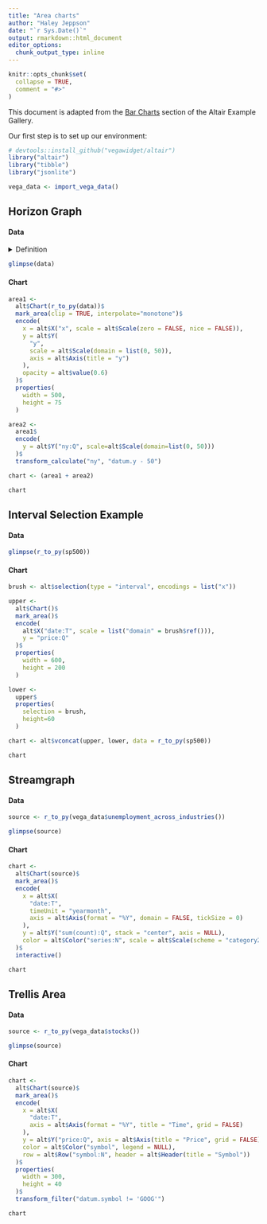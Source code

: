 ```yaml
---
title: "Area charts"
author: "Haley Jeppson"
date: "`r Sys.Date()`"
output: rmarkdown::html_document
editor_options: 
  chunk_output_type: inline
---
```


```r
knitr::opts_chunk$set(
  collapse = TRUE,
  comment = "#>"
)
```

This document is adapted from the [Bar Charts](https://altair-viz.github.io/gallery/index.html#bar-charts) section of the Altair Example Gallery.

Our first step is to set up our environment:

```r
# devtools::install_github("vegawidget/altair")
library("altair")
library("tibble")
library("jsonlite")

vega_data <- import_vega_data()
```

## Horizon Graph

#### Data

<details>
<summary>Definition</summary>
```r
data <- fromJSON('[
  {"x": 1,  "y": 28}, {"x": 2,  "y": 55},
  {"x": 3,  "y": 43}, {"x": 4,  "y": 91},
  {"x": 5,  "y": 81}, {"x": 6,  "y": 53},
  {"x": 7,  "y": 19}, {"x": 8,  "y": 87},
  {"x": 9,  "y": 52}, {"x": 10, "y": 48},
  {"x": 11, "y": 24}, {"x": 12, "y": 49},
  {"x": 13, "y": 87}, {"x": 14, "y": 66},
  {"x": 15, "y": 17}, {"x": 16, "y": 27},
  {"x": 17, "y": 68}, {"x": 18, "y": 16},
  {"x": 19, "y": 49}, {"x": 20, "y": 15}
]')
```
</details>

```r
glimpse(data)
```

#### Chart

```r
area1 <- 
  alt$Chart(r_to_py(data))$
  mark_area(clip = TRUE, interpolate="monotone")$
  encode(
    x = alt$X("x", scale = alt$Scale(zero = FALSE, nice = FALSE)),
    y = alt$Y(
      "y", 
      scale = alt$Scale(domain = list(0, 50)), 
      axis = alt$Axis(title = "y")
    ),
    opacity = alt$value(0.6)
  )$
  properties(
    width = 500,
    height = 75
  )

area2 <- 
  area1$
  encode(
    y = alt$Y("ny:Q", scale=alt$Scale(domain=list(0, 50)))
  )$
  transform_calculate("ny", "datum.y - 50")

chart <- (area1 + area2)

chart
```

## Interval Selection Example

#### Data

```r
glimpse(r_to_py(sp500))
```

#### Chart

```r
brush <- alt$selection(type = "interval", encodings = list("x"))

upper <- 
  alt$Chart()$
  mark_area()$
  encode(
    alt$X("date:T", scale = list("domain" = brush$ref())),
    y = "price:Q"
  )$
  properties(
    width = 600,
    height = 200
  )

lower <- 
  upper$
  properties(
    selection = brush,
    height=60
  )

chart <- alt$vconcat(upper, lower, data = r_to_py(sp500))

chart
```

## Streamgraph

#### Data

```r
source <- r_to_py(vega_data$unemployment_across_industries())

glimpse(source)
```

#### Chart

```r
chart <- 
  alt$Chart(source)$
  mark_area()$
  encode(
    x = alt$X(
      "date:T",
      timeUnit = "yearmonth",
      axis = alt$Axis(format = "%Y", domain = FALSE, tickSize = 0)
    ),
    y = alt$Y("sum(count):Q", stack = "center", axis = NULL),
    color = alt$Color("series:N", scale = alt$Scale(scheme = "category20b"))
  )$
  interactive()

chart
```

## Trellis Area

#### Data

```r
source <- r_to_py(vega_data$stocks())

glimpse(source)
```

#### Chart

```r
chart <- 
  alt$Chart(source)$
  mark_area()$
  encode(
    x = alt$X(
      "date:T", 
      axis = alt$Axis(format = "%Y", title = "Time", grid = FALSE)
    ),
    y = alt$Y("price:Q", axis = alt$Axis(title = "Price", grid = FALSE)),
    color = alt$Color("symbol", legend = NULL),
    row = alt$Row("symbol:N", header = alt$Header(title = "Symbol"))
  )$
  properties(
    width = 300,
    height = 40
  )$
  transform_filter("datum.symbol != 'GOOG'")

chart
```
